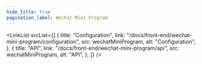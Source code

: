 ```yaml
---
hide_title: true
pagination_label: Wechat Mini Program
---
```



<FeatureIcon
  src={wechatMiniProgram}
  alt="Wechat Mini Program"
  title="Wechat Mini Program"
/>
<LinkList
  srcList={[
    {
      title: "Configuration",
      link: "/docs/front-end/wechat-mini-program/configuration",
      src: wechatMiniProgram,
      alt: "Configuration",
    },
    {
      title: "API",
      link: "/docs/front-end/wechat-mini-program/api",
      src: wechatMiniProgram,
      alt: "API",
    },
  ]}
/>

